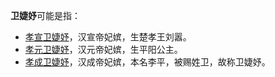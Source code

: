 '''卫婕妤'''可能是指：
*[[孝宣卫婕妤|孝宣卫婕妤]]，汉宣帝妃嫔，生楚孝王刘嚣。
*[[孝元卫婕妤|孝元卫婕妤]]，汉元帝妃嫔，生平阳公主。
*[[孝成卫婕妤|孝成卫婕妤]]，汉成帝妃嫔，本名李平，被赐姓卫，故称卫婕妤。

{{disambig|W|Cat=三字封號消歧義}}